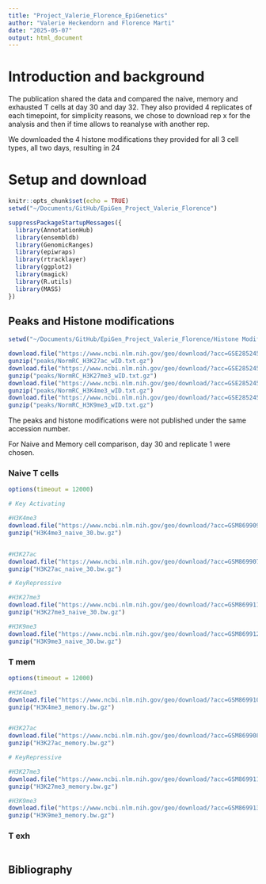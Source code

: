 ```yaml
---
title: "Project_Valerie_Florence_EpiGenetics"
author: "Valerie Heckendorn and Florence Marti"
date: "2025-05-07"
output: html_document
---
```


# Introduction and background

The publication shared the data and compared the naive, memory and exhausted T cells at day 30 and day 32. They also provided 4 replicates of each timepoint, for simplicity reasons, we chose to download rep x for the analysis and then if time allows to reanalyse with another rep.

We downloaded the 4 histone modifications they provided for all 3 cell types, all two days, resulting in 24

# Setup and download
```r
knitr::opts_chunk$set(echo = TRUE)
setwd("~/Documents/GitHub/EpiGen_Project_Valerie_Florence")
```

```r
suppressPackageStartupMessages({
  library(AnnotationHub)
  library(ensembldb)
  library(GenomicRanges)
  library(epiwraps)
  library(rtracklayer)
  library(ggplot2)
  library(magick)
  library(R.utils) 
  library(MASS)
})
```


## Peaks and Histone modifications
```r
setwd("~/Documents/GitHub/EpiGen_Project_Valerie_Florence/Histone Modifications Memory")

download.file("https://www.ncbi.nlm.nih.gov/geo/download/?acc=GSE285245&format=file&file=GSE285245%5FNormRC%5FH3K27ac%5FwID%2Etxt%2Egz", "peaks/NormRC_H3K27ac_wID.txt.gz")
gunzip("peaks/NormRC_H3K27ac_wID.txt.gz")
download.file("https://www.ncbi.nlm.nih.gov/geo/download/?acc=GSE285245&format=file&file=GSE285245%5FNormRC%5FH3K27me3%5FwID%2Etxt%2Egz", "peaks/NormRC_H3K27me3_wID.txt.gz")
gunzip("peaks/NormRC_H3K27me3_wID.txt.gz")
download.file("https://www.ncbi.nlm.nih.gov/geo/download/?acc=GSE285245&format=file&file=GSE285245%5FNormRC%5FH3K4me3%5FwID%2Etxt%2Egz", "peaks/NormRC_H3K4me3_wID.txt.gz")
gunzip("peaks/NormRC_H3K4me3_wID.txt.gz")
download.file("https://www.ncbi.nlm.nih.gov/geo/download/?acc=GSE285245&format=file&file=GSE285245%5FNormRC%5FH3K9me3%5FwID%2Etxt%2Egz", "peaks/NormRC_H3K9me3_wID.txt.gz")
gunzip("peaks/NormRC_H3K9me3_wID.txt.gz")
```

The peaks and histone modifications were not published under the same accession number.

For Naive and Memory cell comparison, day 30 and replicate 1 were chosen. 

### Naive T cells
```r
options(timeout = 12000)

# Key Activating

#H3K4me3
download.file("https://www.ncbi.nlm.nih.gov/geo/download/?acc=GSM8699095&format=file&file=GSM8699095%5FNaive%5FP14%5FDay30%5FH3K4me3%5FRep1%5FS1%2Escale%2Ebw", "H3K4me3_naive_30.bw.gz")
gunzip("H3K4me3_naive_30.bw.gz")


#H3K27ac
download.file("https://www.ncbi.nlm.nih.gov/geo/download/?acc=GSM8699079&format=file&file=GSM8699079%5FNaive%5FP14%5FDay30%5FH3K27ac%5FRep1%5FS1%2Escale%2Ebw", "H3K27ac_naive_30.bw.gz")
gunzip("H3K27ac_naive_30.bw.gz")

# KeyRepressive

#H3K27me3
download.file("https://www.ncbi.nlm.nih.gov/geo/download/?acc=GSM8699111&format=file&file=GSM8699111%5FNaive%5FP14%5FDay30%5FH3K27me3%5FRep2%5FS6%2Escale%2Ebw", "H3K27me3_naive_30.bw.gz")
gunzip("H3K27me3_naive_30.bw.gz")

#H3K9me3
download.file("https://www.ncbi.nlm.nih.gov/geo/download/?acc=GSM8699127&format=file&file=GSM8699127%5FNaive%5FP14%5FDay30%5FH3K9me3%5FRep1%5FS1%2Escale%2Ebw", "H3K9me3_naive_30.bw.gz")
gunzip("H3K9me3_naive_30.bw.gz")


```
### T mem 

```r
options(timeout = 12000)

#H3K4me3
download.file("https://www.ncbi.nlm.nih.gov/geo/download/?acc=GSM8699103&format=file&file=GSM8699103%5FArm%5FP14%5FDay30%5FH3K4me3%5FRep1%5FS5%2Escale%2Ebw", "H3K4me3_memory.bw.gz")
gunzip("H3K4me3_memory.bw.gz")


#H3K27ac
download.file("https://www.ncbi.nlm.nih.gov/geo/download/?acc=GSM8699087&format=file&file=GSM8699087%5FArm%5FP14%5FDay30%5FH3K27ac%5FRep1%5FS5%2Escale%2Ebw", "H3K27ac_memory.bw.gz")
gunzip("H3K27ac_memory.bw.gz")

# KeyRepressive

#H3K27me3
download.file("https://www.ncbi.nlm.nih.gov/geo/download/?acc=GSM8699119&format=file&file=GSM8699119%5FArm%5FP14%5FDay30%5FH3K27me3%5FRep1%5FS7%2Escale%2Ebw", "H3K27me3_memory.bw.gz")
gunzip("H3K27me3_memory.bw.gz")

#H3K9me3
download.file("https://www.ncbi.nlm.nih.gov/geo/download/?acc=GSM8699135&format=file&file=GSM8699135%5FArm%5FP14%5FDay30%5FH3K9me3%5FRep1%5FS3%2Escale%2Ebw", "H3K9me3_memory.bw.gz")
gunzip("H3K9me3_memory.bw.gz")

```

### T exh

```r

```


## Bibliography
